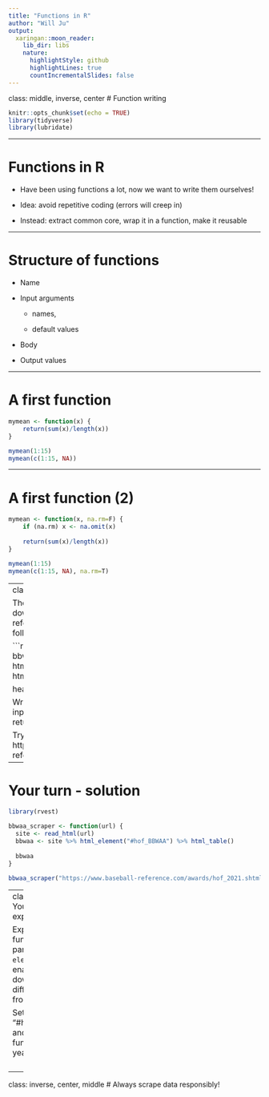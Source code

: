 ```yaml
---
title: "Functions in R"
author: "Will Ju"
output:
  xaringan::moon_reader:
    lib_dir: libs
    nature:
      highlightStyle: github
      highlightLines: true
      countIncrementalSlides: false
---
```

class: middle, inverse, center
# Function writing

```r
knitr::opts_chunk$set(echo = TRUE)
library(tidyverse)
library(lubridate)
```

---

# Functions in R

- Have been using functions a lot, now we want to write them ourselves!

- Idea: avoid repetitive coding (errors will creep in)

- Instead: extract common core, wrap it in a function, make it reusable


---

# Structure of functions

- Name

- Input arguments

    - names, 

    - default values

- Body

- Output values

---

# A first function

```r
mymean <- function(x) {
	return(sum(x)/length(x))
}
```

```r
mymean(1:15)
mymean(c(1:15, NA))
```

---

# A first function (2)

```r
mymean <- function(x, na.rm=F) {
	if (na.rm) x <- na.omit(x)
	
	return(sum(x)/length(x))
}

mymean(1:15)
mymean(c(1:15, NA), na.rm=T)
```


---
class: inverse
# Your Turn: a scraper 

The package `rvest` allows us to download data from the baseball reference website `url` using the following lines of code:

```r
library(rvest)
site <- read_html(url)
bbwaa <- site %>% html_element("#hof_BBWAA") %>% html_table()

head(bbwaa)
```

Write a function that uses the url as input argument, scrapes the data and returns it

Try out your function on the site
https://www.baseball-reference.com/awards/hof_2021.shtml

---

# Your turn - solution

```r
library(rvest)

bbwaa_scraper <- function(url) {
  site <- read_html(url)
  bbwaa <- site %>% html_element("#hof_BBWAA") %>% html_table()
  
  bbwaa
}

bbwaa_scraper("https://www.baseball-reference.com/awards/hof_2021.shtml")
```

---
class: inverse
# Your Turn: expanding 

Expand your function by a parameter `element` that enables you to download different pieces from a website.

Set `element` to "#hof_Veterans" and try out your function for the year 2022.


<!-- --- -->
<!-- class: inverse -->
<!-- # Your Turn: a helper function -->

<!-- Write a helper function `dots_to_spaces` that takes as input a vector of characters (text), and returns as output the same vector in which all occurrences of '.' are replaced and all double spaces are reduced to one. -->

<!-- ```{r, eval = FALSE} -->
<!-- dots_to_spaces <- function(x) { -->
<!--   # body of the function -->

<!--   # return cleaned up vector x -->
<!-- } -->
<!-- ``` -->

---
class: inverse, center, middle
# Always scrape data responsibly!
